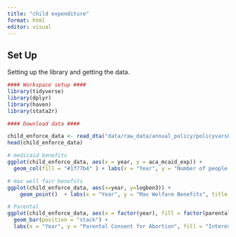 ```yaml
---
title: "child expenditure"
format: html
editor: visual
---
```


## Set Up

Setting up the library and getting the data.

```r
#### Workspace setup ####
library(tidyverse)
library(dplyr)
library(haven)
library(stata2r)

#### Download data ####

child_enforce_data <- read_dta("data/raw_data/annual_policy/policyvars01_19.dta")
head(child_enforce_data)
```

```r

# medicaid benefits
ggplot(child_enforce_data, aes(x = year, y = aca_mcaid_exp)) +
  geom_col(fill = "#1f77b4" ) + labs(x = "Year", y = "Number of people who have ACA Medicaid Expenditure", title = "People who have ACA Medicaid Expenditure Over Time (Years)") + theme_minimal() +  theme(plot.title = element_text(hjust = 0.5))  
```

```r
# max well fair benefits
ggplot(child_enforce_data, aes(x=year, y=logben3)) +
    geom_point()  + labs(x = "Year", y = "Max Welfare Benefits", title = "Max Welfare Benefits Over Time (Years)") + theme_minimal() +  theme(plot.title = element_text(hjust = 0.5))  

```

```r
# Parental
ggplot(child_enforce_data, aes(x = factor(year), fill = factor(parental))) +
  geom_bar(position = "stack") +
  labs(x = "Year", y = "Parental Consent for Abortion", fill = "Interest", title = "Distribution of Interest in Abortion by Parent Over Time (Years)") + theme_minimal() + theme(plot.title = element_text(hjust = 0.5), axis.text.x = element_text(angle = 45, vjust = 0.5))  
```
